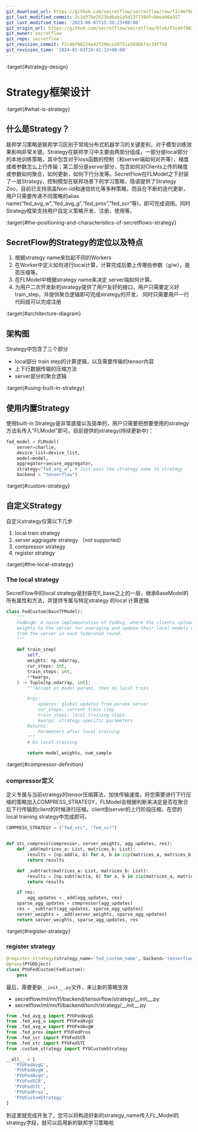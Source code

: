 ```yaml
---
git_download_url: https://github.com/secretflow/secretflow/raw/f2c46f98224a42f29bca20751a569bbfac39f750/docs/developer/design/strategy.md
git_last_modified_commit: 2c1d376e2523bd6ab1a5d137738dfcbbea90a357
git_last_modified_time: '2023-06-07T15:36:23+08:00'
git_origin_url: https://github.com/secretflow/secretflow/blob/f2c46f98224a42f29bca20751a569bbfac39f750/docs/developer/design/strategy.md
git_owner: secretflow
git_repo: secretflow
git_revision_commit: f2c46f98224a42f29bca20751a569bbfac39f750
git_revision_time: '2024-01-03T19:41:12+08:00'
---
```


:target{#strategy-design}

# Strategy框架设计

:target{#what-is-strategy}

## 什么是Strategy？

联邦学习策略是联邦学习区别于常规分布式机器学习的关键差别，对于模型训练效果影响非常关键。Strategy在联邦学习中主要由两部分组成，一部分是local部分的本地训练策略，其中包含对于loss函数的控制（和server端如何对齐等），梯度或者参数怎么上行传输；第二部分是server部分，包含如何对Clients上传的梯度或参数如何聚合，如何更新，如何下行分发等。SecretFlow在FLModel之下封装了一层Strategy，控制模型在联邦场景下的学习策略，隐语提供了Strategy Zoo，目前已支持涵盖Non-iid和通信优化等多种策略，而且在不断的迭代更新，用户只需要传递不同策略的alias name(“fed\_avg\_w”,“fed\_avg\_g”,“fed\_prox”,”fed\_scr”等)，即可完成调用。同时Strategy框架支持用户自定义策略开发、注册、使用等。

:target{#the-positioning-and-characteristics-of-secretflows-strategy}

## SecretFlow的Strategy的定位以及特点

1. 根据strategy name来拉起不同的Workers
2. 在Worker中定义如何进行local计算，计算完成后要上传哪些参数（g/w），是否压缩等。
3. 在FLModel中根据strategy name来决定 server端如何计算。
4. 为用户二次开发新的strategy提供了用户友好的接口，用户只需要定义好train\_step，并提供聚合逻辑即可完成strategy的开发， 同时只需要用户一行代码就可以完成注册

:target{#architecture-diagram}

## 架构图

Strategy中包含了三个部分

- local部分 train step的计算逻辑，以及需要传输的tensor内容
- 上下行数据传输的压缩方法
- server部分的聚合逻辑

:target{#using-built-in-strategy}

## 使用内置Strategy

使用built-in Strategy是非常直接以及简单的，用户只需要把想要使用的strategy 方法名传入”FLModel”即可。目前提供的strategy(持续更新中)：

```python
fed_model = FLModel(
    server=charlie,
    device_list=device_list,
    model=model,
    aggregator=secure_aggregator,
    strategy="fed_avg_w", # Just pass the strategy name to strategy
    backend = "tensorflow")
```

:target{#custom-strategy}

## 自定义Strategy

自定义strategy仅需以下几步

1. local train strategy
2. server aggragate strategy （not supported）
3. compressor strategy
4. register strategy

:target{#the-local-strategy}

### The local strategy

SecretFlow中的local strategy是封装在fl\_base之上的一层，继承BaseModel的所有属性和方法，并提供专属与特定strategy 的local 计算逻辑

```python
class FedCustom(BaseTFModel):
    """
    FedAvgW: A naive implementation of FedAvg, where the clients upload their trained model
    weights to the server for averaging and update their local models via the aggregated weights
    from the server in each federated round.
    """

    def train_step(
        self,
        weights: np.ndarray,
        cur_steps: int,
        train_steps: int,
        **kwargs,
    ) -> Tuple[np.ndarray, int]:
        """Accept ps model params, then do local train

        Args:
            updates: global updates from params server
            cur_steps: current train step
            train_steps: local training steps
            kwargs: strategy-specific parameters
        Returns:
            Parameters after local training
        """
    	# Do local training

        return model_weights, num_sample
```

:target{#compressor-definition}

### compressor定义

定义专属与当前strategy的tensor压缩算法，加快传输速度。将您需要进行下行压缩的策略加入COMPRESS\_STRATEGY，FLModel会根据判断来决定是否在聚合后下行传输到client的时候进行压缩。client到server的上行阶段压缩，在您的local training strategy中完成即可。

```python
COMPRESS_STRATEGY = ("fed_stc", "fed_scr")


def stc_compress(compressor, server_weights, agg_updates, res):
    def _add(matrices_a: List, matrices_b: List):
        results = [np.add(a, b) for a, b in zip(matrices_a, matrices_b)]
        return results

    def _subtract(matrices_a: List, matrices_b: List):
        results = [np.subtract(a, b) for a, b in zip(matrices_a, matrices_b)]
        return results

    if res:
        agg_updates = _add(agg_updates, res)
    sparse_agg_updates = compressor(agg_updates)
    res = _subtract(agg_updates, sparse_agg_updates)
    server_weights = _add(server_weights, sparse_agg_updates)
    return server_weights, sparse_agg_updates, res
```

:target{#register-strategy}

### register strategy

```python
@register_strategy(strategy_name='fed_custom_name', backend='tensorflow')
@proxy(PYUObject)
class PYUFedCustom(FedCustom):
    pass
```

最后，需要更新`__init__.py`文件，来让新的策略生效

- secretflow/ml/nn/fl/backend/tensorflow/strategy/\_\_init\_\_.py
- secretflow/ml/nn/fl/backend/torch/strategy/\_\_init\_\_.py

```python
from .fed_avg_g import PYUFedAvgG
from .fed_avg_u import PYUFedAvgU
from .fed_avg_w import PYUFedAvgW
from .fed_prox import PYUFedProx
from .fed_scr import PYUFedSCR
from .fed_stc import PYUFedSTC
from .custom_strategy import PYUCustomStrategy

__all__ = [
   'PYUFedAvgG',
   'PYUFedAvgW',
   'PYUFedAvgU',
   'PYUFedSCR',
   'PYUFedSTC',
   'PYUFedProx',
   'PYUCustomStrategy'
]
```

到这里就完成开发了，您可以将构造好新的strategy\_name传入FL\_Model的strategy字段，就可以启用新的联邦学习策略啦

